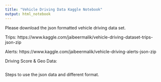 ```yaml
---
title: "Vehicle Driving Data Kaggle Notebook"
output: html_notebook
---
```


Please download the json formatted vehicle driving data set.

Trips: https://www.kaggle.com/jaibeermalik/vehicle-driving-dataset-trips-json-zip

Alerts: https://www.kaggle.com/jaibeermalik/vehicle-driving-alerts-json-zip

Driving Score & Geo Data:

```r

```

Steps to use the json data and different format.
